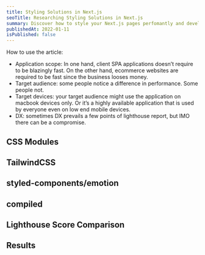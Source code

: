 ```yaml
---
title: Styling Solutions in Next.js
seoTitle: Researching Styling Solutions in Next.js
summary: Discover how to style your Next.js pages perfomantly and developer friendly using TailwindCSS, CSS Modules, styled-components and emotion, compiled and other.
publishedAt: 2022-01-11
isPublished: false
---
```


How to use the article:

- Application scope: In one hand, client SPA applications doesn’t require to be blazingly fast. On the other hand, ecommerce websites are required to be fast since the business looses money.
- Target audience: some people notice a difference in performance. Some people not.
- Target devices: your target audience might use the application on macbook devices only. Or it’s a highly available application that is used by everyone even on low end mobile devices.
- DX: sometimes DX prevails a few points of lighthouse report, but IMO there can be a compromise.

## CSS Modules
## TailwindCSS
## styled-components/emotion
## compiled
## Lighthouse Score Comparison
## Results
